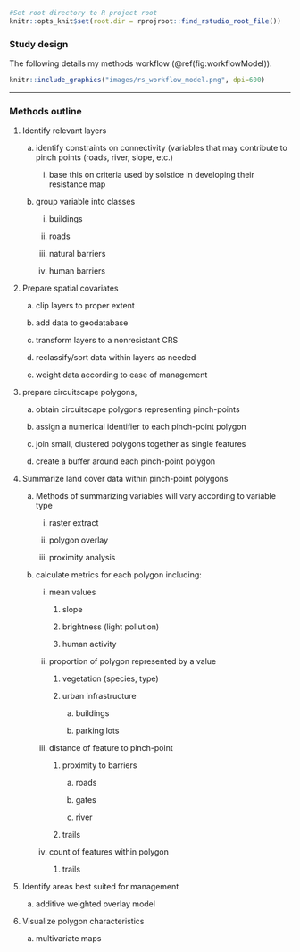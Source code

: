 

```r
#Set root directory to R project root
knitr::opts_knit$set(root.dir = rprojroot::find_rstudio_root_file())
```


### Study design {-}

The following details my methods workflow (\@ref(fig:workflowModel)). 

```r
knitr::include_graphics("images/rs_workflow_model.png", dpi=600)
```


-------

### Methods outline {-}

1)  Identify relevant layers

    a.  identify constraints on connectivity (variables that may
        contribute to pinch points (roads, river, slope, etc.)

        i.  base this on criteria used by solstice in developing their
            resistance map

    b.  group variable into classes

        i.  buildings

        ii. roads

        iii. natural barriers

        iv. human barriers

2)  Prepare spatial covariates

    a.  clip layers to proper extent

    b.  add data to geodatabase

    c.  transform layers to a nonresistant CRS

    d.  reclassify/sort data within layers as needed

    e.  weight data according to ease of management

3)  prepare circuitscape polygons,

    a.  obtain circuitscape polygons representing pinch-points

    b.  assign a numerical identifier to each pinch-point polygon

    c.  join small, clustered polygons together as single features

    d.  create a buffer around each pinch-point polygon

4)  Summarize land cover data within pinch-point polygons

    a.  Methods of summarizing variables will vary according to variable
        type

        i.  raster extract

        ii. polygon overlay

        iii. proximity analysis

    b.  calculate metrics for each polygon including:

        i.  mean values

            1.  slope

            2.  brightness (light pollution)

            3.  human activity

        ii. proportion of polygon represented by a value

            1.  vegetation (species, type)

            2.  urban infrastructure

                a.  buildings

                b.  parking lots

        iii. distance of feature to pinch-point

             1.  proximity to barriers

                 a.  roads

                 b.  gates

                 c.  river

             2.  trails

        iv. count of features within polygon

            1.  trails

5)  Identify areas best suited for management

    a.  additive weighted overlay model

6)  Visualize polygon characteristics

    a.  multivariate maps


